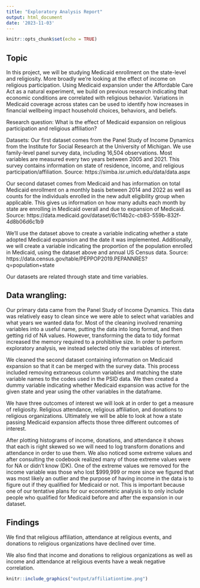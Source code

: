 ```yaml
---
title: "Exploratory Analysis Report"
output: html_document
date: '2023-11-03'
---
```


```r
knitr::opts_chunk$set(echo = TRUE)
```

## Topic

In this project, we will be studying Medicaid enrollment on the state-level and religiosity. More broadly we’re looking at the effect of income on religious participation. Using Medicaid expansion under the Affordable Care Act as a natural experiment, we build on previous research indicating that economic conditions are correlated with religious behavior. Variations in Medicaid coverage across states can be used to identify how increases in financial wellbeing impact household choices, behaviors, and beliefs. 

Research question:
What is the effect of Medicaid expansion on religious participation and religious affiliation?

Datasets:
Our first dataset comes from the Panel Study of Income Dynamics from the Institute for Social Research at the University of Michigan. We use family-level panel survey data, including 16,504 observations. Most variables are measured every two years between 2005 and 2021. This survey contains information on state of residence, income, and religious participation/affiliation.
Source: https://simba.isr.umich.edu/data/data.aspx

Our second dataset comes from Medicaid and has information on total Medicaid enrollment on a monthly basis between 2014 and 2022 as well as counts for the individuals enrolled in the new adult eligibility group when applicable. This gives us information on how many adults each month by state are enrolling in Medicaid overall and due to expansion of Medicaid.
Source: https://data.medicaid.gov/dataset/6c114b2c-cb83-559b-832f-4d8b06d6c1b9

We’ll use the dataset above to create a variable indicating whether a state adopted Medicaid expansion and the date it was implemented. Additionally, we will create a variable indicating the proportion of the population enrolled in Medicaid, using the dataset above and annual US Census data.
Source: https://data.census.gov/table/PEPPOP2019.PEPANNRES?q=population+state

Our datasets are related through state and time variables. 

## Data wrangling:

Our primary data came from the Panel Study of Income Dynamics. This data was relatively easy to clean since we were able to select what variables and what years we wanted data for. Most of the cleaning involved renaming variables into a useful name, putting the data into long format, and then getting rid of NA values. However, transforming the data to tidy format increased the memory required to a prohibitive size. In order to perform exploratory analysis, we instead selected only the variables of interest.

We cleaned the second dataset containing information on Medicaid expansion so that it can be merged with the survey data. This process included removing extraneous column variables and matching the state variable names to the codes used in the PSID data. We then created a dummy variable indicating whether Medicaid expansion was active for the given state and year using the other variables in the dataframe.

We have three outcomes of interest we will look at in order to get a measure of religiosity. Religious attendance, religious affiliation, and donations to religious organizations. Ultimately we will be able to look at how a state passing Medicaid expansion affects those three different outcomes of interest. 

After plotting histograms of income, donations, and attendance it shows that each is right skewed so we will need to log transform donations and attendance in order to use them. We also noticed some extreme values and after consulting the codebook realized many of those extreme values were for NA or didn’t know (DK). One of the extreme values we removed for the income variable was those who lost $999,999 or more since we figured that was most likely an outlier and the purpose of having income in the data is to figure out if they qualified for Medicaid or not. This is important because one of our tentative plans for our econometric analysis is to only include people who qualified for Medicaid before and after the expansion in our dataset.


## Findings

We find that religious affiliation, attendance at religious events, and donations to religious organizations have declined over time. 

We also find that income and donations to religious organizations as well as income and attendance at religious events have a weak negative correlation.

```r
knitr::include_graphics("output/affiliationtime.png")
```

